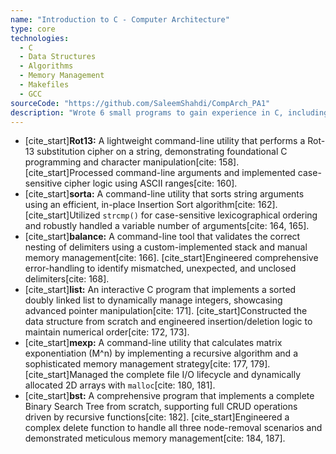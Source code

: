 ```yaml
---
name: "Introduction to C - Computer Architecture"
type: core
technologies:
  - C
  - Data Structures
  - Algorithms
  - Memory Management
  - Makefiles
  - GCC
sourceCode: "https://github.com/SaleemShahdi/CompArch_PA1"
description: "Wrote 6 small programs to gain experience in C, including compiling, debugging, and running C programs."
---
```


- [cite_start]**Rot13:** A lightweight command-line utility that performs a Rot-13 substitution cipher on a string, demonstrating foundational C programming and character manipulation[cite: 158]. [cite_start]Processed command-line arguments and implemented case-sensitive cipher logic using ASCII ranges[cite: 160].
- [cite_start]**sorta:** A command-line utility that sorts string arguments using an efficient, in-place Insertion Sort algorithm[cite: 162]. [cite_start]Utilized `strcmp()` for case-sensitive lexicographical ordering and robustly handled a variable number of arguments[cite: 164, 165].
- [cite_start]**balance:** A command-line tool that validates the correct nesting of delimiters using a custom-implemented stack and manual memory management[cite: 166]. [cite_start]Engineered comprehensive error-handling to identify mismatched, unexpected, and unclosed delimiters[cite: 168].
- [cite_start]**list:** An interactive C program that implements a sorted doubly linked list to dynamically manage integers, showcasing advanced pointer manipulation[cite: 171]. [cite_start]Constructed the data structure from scratch and engineered insertion/deletion logic to maintain numerical order[cite: 172, 173].
- [cite_start]**mexp:** A command-line utility that calculates matrix exponentiation (M^n) by implementing a recursive algorithm and a sophisticated memory management strategy[cite: 177, 179]. [cite_start]Managed the complete file I/O lifecycle and dynamically allocated 2D arrays with `malloc`[cite: 180, 181].
- [cite_start]**bst:** A comprehensive program that implements a complete Binary Search Tree from scratch, supporting full CRUD operations driven by recursive functions[cite: 182]. [cite_start]Engineered a complex delete function to handle all three node-removal scenarios and demonstrated meticulous memory management[cite: 184, 187].